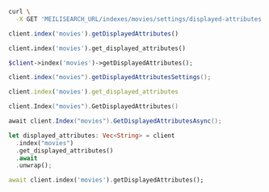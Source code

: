<CodeGroup>

```bash cURL
curl \
  -X GET 'MEILISEARCH_URL/indexes/movies/settings/displayed-attributes'
```

```javascript JS
client.index('movies').getDisplayedAttributes()
```

```python Python
client.index('movies').get_displayed_attributes()
```

```php PHP
$client->index('movies')->getDisplayedAttributes();
```

```java Java
client.index("movies").getDisplayedAttributesSettings();
```

```ruby Ruby
client.index('movies').get_displayed_attributes
```

```go Go
client.Index("movies").GetDisplayedAttributes()
```

```csharp C#
await client.Index("movies").GetDisplayedAttributesAsync();
```

```rust Rust
let displayed_attributes: Vec<String> = client
  .index("movies")
  .get_displayed_attributes()
  .await
  .unwrap();
```

```dart Dart
await client.index('movies').getDisplayedAttributes();
```
</CodeGroup>